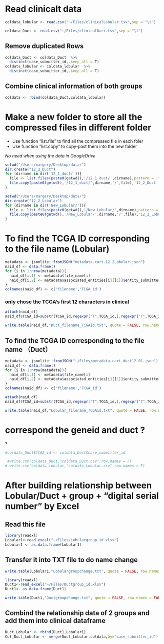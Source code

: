 

# Read clinicalt data 


```r
coldata_lobular <- read.csv("~/Files/clinicalLobular.tsv",sep = "\t")
```

```r
coldata_Duct <- read.csv("~/Files/clinicalDuct.tsv",sep = "\t")
```


## Remove duplicated Rows

```r
coldata_Duct <- coldata_Duct  %>% 
  distinct(case_submitter_id,.keep_all = T)
coldata_lobular <- coldata_lobular  %>% 
  distinct(case_submitter_id,.keep_all = T)
```

## Combine clinical information of both groups 

```r
coldata <- rbind(coldata_Duct,coldata_lobular)
```






# Make a new folder to store all the compressed files in different folder
- Use function "list.file" to find all the compressed file in each foler
- Use function "list.copy" to copy-past them into the new folder

*No need when using the data in GoogleDrive*
```r
setwd("/Users/margery/Desktop/data/")
dir.create("12_2_Duct")
for (dirname in dir('12_1_duct/')){  
  file <- list.files(paste0(getwd(),'/12_1_duct/',dirname),pattern = '*.counts')  
  file.copy(paste0(getwd(),'/12_1_duct/',dirname,'/',file),'12_2_Duct')  
}
```



```r
setwd("/Users/margery/Desktop/data/")
dir.create("12_2_Lobular")
for (dirname in dir('New_Lobular/')){  
  file <- list.files(paste0(getwd(),'/New_Lobular/',dirname),pattern = '*.counts')  
  file.copy(paste0(getwd(),'/New_Lobular/',dirname,'/',file),'12_2_Lobular')  
}
```


# To find the TCGA ID corresponding to the file name (Lobular)

```r
metadata <- jsonlite::fromJSON("metadata.cart.12.2Lobular.json")
naid_df <- data.frame()
for (i in 1:nrow(metadata)){
  naid_df[i,1] <- metadata$file_name[i]
  naid_df[i,2] <- metadata$associated_entities[i][[1]]$entity_submitter_id
}
colnames(naid_df) <- c('filename','TCGA_id')
```


### only chose the TCGA's first 12 characters in clinical 

```r
attach(naid_df)
naid_df$TCGA_id=substr(TCGA_id,regexpr("T",TCGA_id,),regexpr("T",TCGA_id)+11)  
```


```r
write.table(naid_df,"Duct_filename_TCGAid.txt", quote = FALSE, row.names = FALSE,col.names = F)
```






## To find the TCGA ID corresponding to the file name （Duct）
```r
metadata <- jsonlite::fromJSON("~/Files/metadata.cart.duct12-01.json")
naid_df <- data.frame()
for (i in 1:nrow(metadata)){
  naid_df[i,1] <- metadata$file_name[i]
  naid_df[i,2] <- metadata$associated_entities[i][[1]]$entity_submitter_id
}
colnames(naid_df) <- c('filename','TCGA_id')
```

```r
attach(naid_df)
naid_df$TCGA_id=substr(TCGA_id,regexpr("T",TCGA_id,),regexpr("T",TCGA_id)+11)  
```


```r
write.table(naid_df,"Lobular_filename_TCGAid.txt", quote = FALSE, row.names = FALSE,col.names = F)


```

# correspond the geneid and duct ?

?

```r
#coldata_Duct$TCGA_id <- coldata_Duct$case_submitter_id
```

```r
 #write.csv(coldata_Duct,"coldata_Duct.csv",row.names = F)
# write.csv(coldata_lobular,"coldata_Lobular.csv",row.names = F)
```


# After building relationship between Lobular/Duct + group + "digital serial number" by Excel

## Read this file

```r
library(readxl)
Lobular1<-read_excel("~/Files/Lobulargroup_id.xlsx")
Lobular1 <- as.data.frame(Lobular1)
```

## Transfer it into TXT file to do name change 

```r
write.table(Lobular1,"Lobulargroupchange.txt", quote = FALSE, row.names = FALSE,col.names = F)
```

```r

library(readxl)
Duct1<-read_excel("~/Files/Ductgroup_id.xlsx")
Duct1<- as.data.frame(Duct1)
```

```r
write.table(Duct1,"Ductgroupchange.txt", quote = FALSE, row.names = FALSE,col.names = F)
```

## Combind the relationship data of 2 groups and add them into clinical dataframe

```r
Duct_Lobular <- rbind(Duct1,Lobular1)
Col_Duct_Lobular <- merge(Duct_Lobular,coldata,by="case_submitter_id")
```


